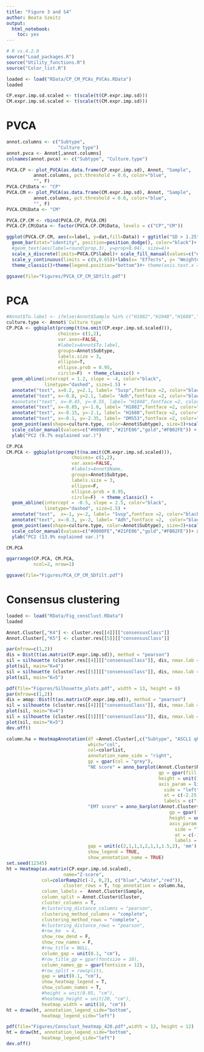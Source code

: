 ```yaml
---
title: "Figure 3 and S4"
author: Beata Szeitz
output:
  html_notebook:
    toc: yes
---
```


```r
# R vs.4.2.0
source("Load_packages.R")
source("Utility_functions.R")
source("Color_list.R")
```
 

```r
loaded <- load("RData/CP_CM_PCAs_PVCAs.RData")
loaded
```

```r
CP.expr.imp.sd.scaled <- t(scale(t(CP.expr.imp.sd)))
CM.expr.imp.sd.scaled <- t(scale(t(CM.expr.imp.sd)))

```

# PVCA

```r
annot.columns <- c("Subtype", 
                   "Culture type")
annot.pvca <- Annot[,annot.columns]
colnames(annot.pvca) <- c("Subtype", "Culture.type")

PVCA.CP <- plot_PVCA(as.data.frame(CP.expr.imp.sd), Annot, "Sample", 
          annot.columns, pct.threshold = 0.6, color="blue", 
          "", F)
PVCA.CP$Data <- "CP"
PVCA.CM <- plot_PVCA(as.data.frame(CM.expr.imp.sd), Annot, "Sample", 
          annot.columns, pct.threshold = 0.6, color="blue", 
          "", F)
PVCA.CM$Data <- "CM"

PVCA.CP.CM <- rbind(PVCA.CP, PVCA.CM)
PVCA.CP.CM$Data <- factor(PVCA.CP.CM$Data, levels = c("CP","CM"))

```

```r
ggplot(PVCA.CP.CM, aes(x=label, y=dat,fill=Data)) + ggtitle("SD > 1.25") + 
  geom_bar(stat="identity", position=position_dodge(), color="black")+
  #geom_text(aes(label=round(prop,3), y=prop+0.04), size=4)+ 
  scale_x_discrete(limits=PVCA.CP$label)+ scale_fill_manual(values=c("#eec892","lightblue"))+
  scale_y_continuous(limits = c(0,0.65))+labs(x= "Effects", y= "Weighted avr. proportion var.")+ 
  theme_classic()+theme(legend.position="bottom")#+ theme(axis.text.x = element_text(angle = 45, vjust = 0.5, hjust=0.5))

ggsave(file="Figures/PVCA_CP_CM_SDfilt.pdf")

```

# PCA


```r
#Annot$To.label <- ifelse(Annot$Sample %in% c("H1882","H1048","H1688","DMS53"), Annot$Sample, "")
culture.type <- Annot$`Culture type`
CP.PCA <- ggbiplot(prcomp(t(na.omit(CP.expr.imp.sd.scaled))), 
                   choices= c(1,2),
                   var.axes=FALSE, 
                   #labels=Annot$To.label,
                   groups=Annot$Subtype,
                   labels.size = 3,
                   ellipse=T,
                   ellipse.prob = 0.95,
                   circle=F)  + theme_classic() + 
  geom_abline(intercept = 1.2, slope = -4, color="black", 
              linetype="dashed", size=1.5) +
  annotate("text", x=0.2, y=2.1, label= "Susp",fontface =2, color="black")+
  annotate("text", x=-0.8, y=2.1, label= "Adh",fontface =2, color="black")+ggtitle("CP (SD > 1.25)")+ 
  #annotate("text", x=-0.45, y=-0.55, label= "H1048",fontface =2, color="red")+
  annotate("text", x=-0.85, y=-1.0, label= "H1882",fontface =2, color="red")+
  annotate("text", x=-0.15, y=-2.1, label= "H1688",fontface =2, color="red")+
  annotate("text", x=-0.1, y=-2.35, label= "DMS53",fontface =2, color="red")+
  geom_point(aes(shape=culture.type, color=Annot$Subtype), size=3)+scale_shape_manual(values=c(16, 8, 15))+
  scale_color_manual(values=c("#0000FE","#21FE06","gold","#FB02FE")) + xlab("PC1 (17.4% explained var.)")+
  ylab("PC2 (9.7% explained var.)")

CP.PCA
CM.PCA <- ggbiplot(prcomp(t(na.omit(CM.expr.imp.sd.scaled))), 
                        choices= c(1,2),
                        var.axes=FALSE, 
                        #labels=Annot$Name,
                        groups=Annot$Subtype,
                        labels.size = 3,
                        ellipse=F,
                        ellipse.prob = 0.95,
                        circle=F)  + theme_classic() + 
  geom_abline(intercept = -0.5, slope = 2.5, color="black", 
              linetype="dashed", size=1.5) +
  annotate("text",  x=-1, y=-2, label= "Susp",fontface =2, color="black")+
  annotate("text", x=-0.3, y=-2, label= "Adh",fontface =2,  color="black")+ggtitle("CM (SD > 1.25)")+ 
  geom_point(aes(shape=culture.type, color=Annot$Subtype), size=3)+scale_shape_manual(values=c(16, 8, 15))+
  scale_color_manual(values=c("#0000FE","#21FE06","gold","#FB02FE"))+ xlab("PC1 (18.5% explained var.)")+
  ylab("PC2 (13.9% explained var.)")

CM.PCA
```

```r
ggarrange(CP.PCA, CM.PCA, 
          ncol=2, nrow=1)

ggsave(file="Figures/PCA_CP_CM_SDfilt.pdf")


```

# Consensus clustering


```r
loaded <- load("RData/Fig_consClust.RData")
loaded
```




```r
Annot.Cluster[,"K4"] <- cluster.res[[4]][["consensusClass"]]
Annot.Cluster[,"K5"] <- cluster.res[[5]][["consensusClass"]]

par(mfrow=c(1,2))
dis = Dist(t(as.matrix(CP.expr.imp.sd)), method = "pearson")
sil = silhouette (cluster.res[[4]][["consensusClass"]], dis, nmax.lab = 30, max.strlen = 10)
plot(sil, main="K=4")
sil = silhouette (cluster.res[[5]][["consensusClass"]], dis, nmax.lab = 30, max.strlen = 10)
plot(sil, main="K=5")

```

```r
pdf(file="Figures/Silhouette_plots.pdf", width = 13, height = 8)
par(mfrow=c(1,2))
dis = amap::Dist(t(as.matrix(CP.expr.imp.sd)), method = "pearson")
sil = silhouette (cluster.res[[4]][["consensusClass"]], dis, nmax.lab = 30, max.strlen = 10)
plot(sil, main="K=4")
sil = silhouette (cluster.res[[5]][["consensusClass"]], dis, nmax.lab = 30, max.strlen = 10)
plot(sil, main="K=5")
dev.off()
```


```r
column.ha = HeatmapAnnotation(df =Annot.Cluster[,c("Subtype", "ASCL1 qPCR", "NEUROD1 qPCR", "POU2F3 qPCR", "YAP1 qPCR","Culture type","Cell line origin","Chemo")],
                              which="col",
                              col=colorlist,
                              annotation_name_side = "right",
                              gp = gpar(col = "grey"),
                              "NE score" = anno_barplot(Annot.Cluster$NEscore,
                                                        gp = gpar(fill =  c("#76069a")),
                                                        height = unit(1.5, "cm"),
                                                        axis_param = list(
                                                          side = "left",
                                                          at = c(-2.25,0,1.5), 
                                                          labels = c("-2.25","0", "+1.5") )),
                              "EMT score" = anno_barplot(Annot.Cluster$EMTscore,
                                                            gp = gpar(fill =  c("#005757")),
                                                            height = unit(1.5, "cm"),
                                                            axis_param = list(
                                                              side = "left",
                                                              at = c(-1.9,0,1.6), 
                                                              labels = c("-1.9","0", "+1.6") )),
                              gap = unit(c(2,1,1,1,2,1,1,1.5,2), 'mm'),
                              show_legend = TRUE,
                              show_annotation_name = TRUE)
set.seed(12345)
ht = Heatmap(as.matrix(CP.expr.imp.sd.scaled),
                     name="Z-score",
             col=colorRamp2(c(-2, 0,2), c("blue","white","red")),
                     cluster_rows = T, top_annotation = column.ha, 
             column_labels =  Annot.Cluster$Sample,
             column_split = Annot.Cluster$Cluster,  
             cluster_columns = T,
             #clustering_distance_columns = "pearson",
             clustering_method_columns = "complete",
             clustering_method_rows = "complete",
             #clustering_distance_rows = "pearson",
             #row_km  = 4,
             show_row_dend = F,
             show_row_names = F, 
             #row_title = NULL,
             column_gap = unit(0.1, "cm"),
             #row_title_gp = gpar(fontsize = 10),
             column_names_gp = gpar(fontsize = 12),
             #row_split = rowsplits, 
             gap = unit(0.1, "cm"),
             show_heatmap_legend = T,
             show_column_names = T,
             #height = unit(0.05, "cm"),
             #heatmap_height = unit(20, "cm"),
             heatmap_width = unit(10, "cm"))
ht = draw(ht, annotation_legend_side="bottom",
             heatmap_legend_side="left")
```


```r
pdf(file="Figures/Consclust_heatmap_420.pdf",width = 12, height = 12)
ht = draw(ht, annotation_legend_side="bottom",
             heatmap_legend_side="left")
dev.off()

```

